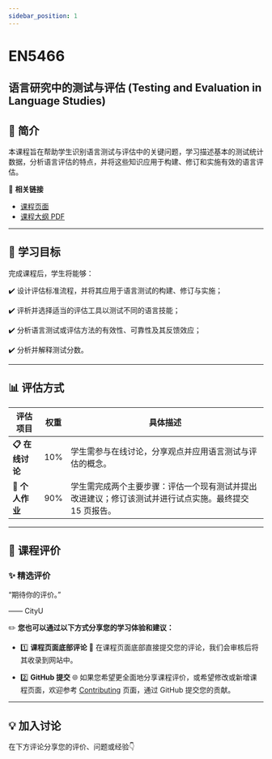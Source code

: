 ```yaml
---
sidebar_position: 1
---
```


# EN5466
## 语言研究中的测试与评估 (Testing and Evaluation in Language Studies)

## **📘 简介**
本课程旨在帮助学生识别语言测试与评估中的关键问题，学习描述基本的测试统计数据，分析语言评估的特点，并将这些知识应用于构建、修订和实施有效的语言评估。

🔗 **相关链接**
- [课程页面](https://www.cityu.edu.hk/catalogue/pg/202425/course/EN5466.htm)
- [课程大纲 PDF](https://www.cityu.edu.hk/catalogue/pg/202425/course/EN5466.pdf)

---

## **🎯 学习目标**

完成课程后，学生将能够：

✔️ 设计评估标准流程，并将其应用于语言测试的构建、修订与实施；

✔️ 评析并选择适当的评估工具以测试不同的语言技能；

✔️ 分析语言测试或评估方法的有效性、可靠性及其反馈效应；

✔️ 分析并解释测试分数。

---

## **📊 评估方式**

| **评估项目**          | **权重** | **具体描述**                                                                                       |
|----------------------|---------|---------------------------------------------------------------------------------------------------|
| **📋 在线讨论**        | 10%     | 学生需参与在线讨论，分享观点并应用语言测试与评估的概念。                                           |
| **📂 个人作业**        | 90%     | 学生需完成两个主要步骤：评估一个现有测试并提出改进建议；修订该测试并进行试点实施。最终提交 15 页报告。|

---

## **💬 课程评价**

### ✨ **精选评价**
<div className={commentStyles.commentBox}>
    <p className={commentStyles.commentText}>
        “期待你的评价。”
    </p>
    <p className={commentStyles.commentAuthor}>—— CityU</p>
</div>

✏️ **您也可以通过以下方式分享您的学习体验和建议：**

- 1️⃣ **课程页面底部评论**
💬 在课程页面底部直接提交您的评论，我们会审核后将其收录到网站中。

- 2️⃣ **GitHub 提交**
🌐 如果您希望更全面地分享课程评价，或希望修改或新增课程页面，欢迎参考 [Contributing](https://penjc.github.io/CityU/contributing) 页面，通过 GitHub 提交您的贡献。

---

## **💡 加入讨论**

在下方评论分享您的评价、问题或经验👇
<Utterances />
